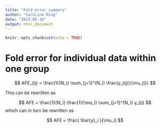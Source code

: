 ```yaml
---
title: "Fold error summary"
author: "Caroline Ring"
date: "2023-05-10"
output: html_document
---
```


```r
knitr::opts_chunk$set(echo = TRUE)
```

# Fold error for individual data within one group

$$ AFE_{ij} =  \frac{1}{N_i} \sum_{j=1}^{N_i} \frac{y_{ij}}{\mu_{i}} $$

This can be rewritten as

$$ AFE = \frac{1}{N_i}  \frac{1}{\mu_i} \sum_{j=1}^{N_i} y_{ij}  $$
which can in turn be rewritten as

$$ AFE = \frac{ \bar{y}_i }{\mu_i} $$

